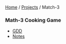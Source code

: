 [[../../index|Home]] / [[../projects_index|Projects]] / Match-3

=== Math-3 Cooking Game ===
* [[./gdd|GDD]]
* [[./notes|Notes]]
